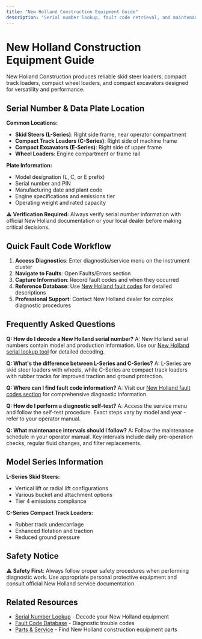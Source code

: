 ```yaml
---
title: "New Holland Construction Equipment Guide"
description: "Serial number lookup, fault code retrieval, and maintenance information for New Holland skid steers, compact track loaders, and construction equipment."
---
```


# New Holland Construction Equipment Guide

New Holland Construction produces reliable skid steer loaders, compact track loaders, compact wheel loaders, and compact excavators designed for versatility and performance.

## Serial Number & Data Plate Location

**Common Locations:**
- **Skid Steers (L-Series)**: Right side frame, near operator compartment
- **Compact Track Loaders (C-Series)**: Right side of machine frame
- **Compact Excavators (E-Series)**: Right side of upper frame
- **Wheel Loaders**: Engine compartment or frame rail

**Plate Information:**
- Model designation (L, C, or E prefix)
- Serial number and PIN
- Manufacturing date and plant code
- Engine specifications and emissions tier
- Operating weight and rated capacity

**⚠️ Verification Required:** Always verify serial number information with official New Holland documentation or your local dealer before making critical decisions.

## Quick Fault Code Workflow

1. **Access Diagnostics**: Enter diagnostic/service menu on the instrument cluster
2. **Navigate to Faults**: Open Faults/Errors section
3. **Capture Information**: Record fault codes and when they occurred
4. **Reference Database**: Use [New Holland fault codes](/brand/new-holland/fault-codes) for detailed descriptions
5. **Professional Support**: Contact New Holland dealer for complex diagnostic procedures

## Frequently Asked Questions

**Q: How do I decode a New Holland serial number?**
A: New Holland serial numbers contain model and production information. Use our [New Holland serial lookup tool](/parts/construction-equipment-parts/new-holland-skid-steer-serial-number-lookup) for detailed decoding.

**Q: What's the difference between L-Series and C-Series?**
A: L-Series are skid steer loaders with wheels, while C-Series are compact track loaders with rubber tracks for improved traction and ground protection.

**Q: Where can I find fault code information?**
A: Visit our [New Holland fault codes section](/brand/new-holland/fault-codes) for comprehensive diagnostic information.

**Q: How do I perform a diagnostic self-test?**
A: Access the service menu and follow the self-test procedure. Exact steps vary by model and year - refer to your operator manual.

**Q: What maintenance intervals should I follow?**
A: Follow the maintenance schedule in your operator manual. Key intervals include daily pre-operation checks, regular fluid changes, and filter replacements.

## Model Series Information

**L-Series Skid Steers:**
- Vertical lift or radial lift configurations
- Various bucket and attachment options
- Tier 4 emissions compliance

**C-Series Compact Track Loaders:**
- Rubber track undercarriage
- Enhanced flotation and traction
- Reduced ground pressure

## Safety Notice

⚠️ **Safety First**: Always follow proper safety procedures when performing diagnostic work. Use appropriate personal protective equipment and consult official New Holland service documentation.

## Related Resources

- [Serial Number Lookup](/parts/construction-equipment-parts/new-holland-skid-steer-serial-number-lookup) - Decode your New Holland equipment
- [Fault Code Database](/brand/new-holland/fault-codes) - Diagnostic trouble codes
- [Parts & Service](/parts) - Find New Holland construction equipment parts
